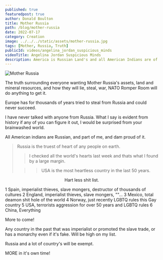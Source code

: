 ```yaml
---
published: true
featuredpost: true
author: Donald Boulton
title: Mother Russia
path: /blog/mother-russia
date: 2022-07-17
category: Creation
image: ../../../static/assets/mother-russia.jpg
tags: [Mother, Russia, Truth]
publicId: videos/angelina_jordan_suspicious_minds
videoTitle: Angelina Jordan Suspicious Minds
description: America is Russian Land's and all American Indians are of Russian Descent from a ancient Siberian Land Bridge.
---
```


![Mother Russia](../../../static/assets/mother-russia.jpg)

The truth surrounding everyone wanting Mother Russia's assets, land and mineral resources, and how they will lie, steal, war, NATO Romper Room will do anything to get it.

Europe has for thousands of years tried to steal from Russia and could never succeed.

I have never talked with anyone from Russia. What I say is evident from history if any of you can figure it out, I would be surprised from your brainwashed world.

All American indians are Russian, and part of me, and dam proud of it. 

> Russia is the truest of heart of any people on earth. 
>
> > I checked all the world's hearts last week and thats what I found by a large margin.
>
> > > USA is the most heartless country in the last 50 years.

<Center>Hart less shit list.</Center>

1 Spain, imperialist thieves, slave mongers, destructor of thousands of cultures
2 England, imperialist thieves, slave mongers, ""...
3 Mexico, total deamon shit hole of the world
4 Norway, just recently LGBTQ rules this Gay country
5 USA, terrorists aggression for over 50 years and LGBTQ rules
6 China, Everything

More to come! 

Any country in the past that was imperialist or promoted the slave trade, or has a monarchy even if it's fake. Will be high on my list.

Russia and a lot of country's will be exempt.

MORE in it's own time!

<WavyHr className="mt-1 mb-1 text-fuchsia-600" />
